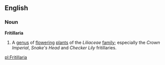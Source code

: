 ==English==
===Noun===
'''Fritillaria'''
{{wikipedia}}
# A [[genus]] of [[flower]]ing [[plant]]s of the ''Liliaceae'' [[family]]; especially the ''Crown Imperial'', ''Snake's Head'' and ''Checker Lily'' fritillaries.

[[pl:Fritillaria]]